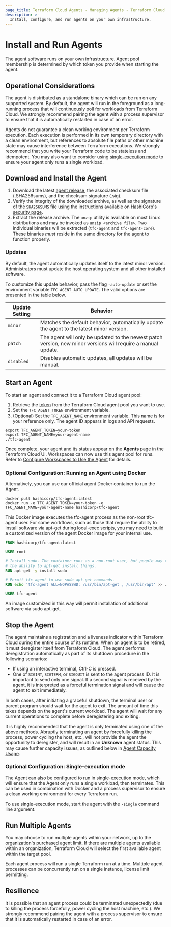 ```yaml
---
page_title: Terraform Cloud Agents - Managing Agents - Terraform Cloud and Terraform Enterprise
description: >-
  Install, configure, and run agents on your own infrastructure.
---
```


# Install and Run Agents

The agent software runs on your own infrastructure. Agent pool membership is determined by which token you provide when starting the agent.


## Operational Considerations

The agent is distributed as a standalone binary which can be run on any supported system. By default, the agent will run in the foreground as a long-running process that will continuously poll for workloads from Terraform Cloud. We strongly recommend pairing the agent with a process supervisor to ensure that it is automatically restarted in case of an error.

Agents do not guarantee a clean working environment per Terraform execution. Each execution is performed in its own temporary directory with a clean environment, but references to absolute file paths or other machine state may cause interference between Terraform executions. We strongly recommend that you write your Terraform code to be stateless and idempotent. You may also want to consider using [single-execution mode](#optional-configuration-single-execution-mode) to ensure your agent only runs a single workload.

## Download and Install the Agent

1. Download the latest [agent release](https://releases.hashicorp.com/tfc-agent/), the associated checksum file (.SHA256sums), and the checksum signature (.sig).
1. Verify the integrity of the downloaded archive, as well as the signature of the `SHA256SUMS` file using the instructions available on [HashiCorp's security page](https://www.hashicorp.com/security).
1. Extract the release archive. The `unzip` utility is available on most Linux distributions and may be invoked as `unzip <archive file>`. Two individual binaries will be extracted (`tfc-agent` and `tfc-agent-core`). These binaries _must_ reside in the same directory for the agent to function properly.

### Updates

By default, the agent automatically updates itself to the latest minor version. Administrators must update the host operating system and all other installed software.

To customize this update behavior, pass the flag `-auto-update` or set the environment variable `TFC_AGENT_AUTO_UPDATE`. The valid options are presented in the table below.

| Update Setting | Behavior                                                                                                     |
| -------------- | ------------------------------------------------------------------------------------------------------------ |
| `minor`        | Matches the default behavior, automatically update the agent to the latest minor version.                    |
| `patch`        | The agent will only be updated to the newest patch version, new minor versions will require a manual update. |
| `disabled`     | Disables automatic updates, all updates will be manual.

## Start an Agent

To start an agent and connect it to a Terraform Cloud agent pool:

1. Retrieve the [token](/cloud-docs/agents/agent-pools#create-an-agent-pool) from the Terraform Cloud agent pool you want to use.
1. Set the `TFC_AGENT_TOKEN` environment variable.
1. (Optional) Set the `TFC_AGENT_NAME` environment variable. This name is for your reference only. The agent ID appears in logs and API requests.

```
export TFC_AGENT_TOKEN=your-token
export TFC_AGENT_NAME=your-agent-name
./tfc-agent
```
Once complete, your agent and its status appear on the **Agents** page in the Terraform Cloud UI. Workspaces can now use this agent pool for runs. Refer to [Configure Workspaces to Use the Agent](/cloud-docs/agents/agent-pools#configure-workspaces-to-use-the-agent) for details.

### Optional Configuration: Running an Agent using Docker

Alternatively, you can use our official agent Docker container to run the Agent.

```
docker pull hashicorp/tfc-agent:latest
docker run -e TFC_AGENT_TOKEN=your-token -e
TFC_AGENT_NAME=your-agent-name hashicorp/tfc-agent
```

This Docker image executes the tfc-agent process as the non-root tfc-agent user. For some workflows, such as those that require the ability to install software via apt-get during local-exec scripts, you may need to build a customized version of the agent Docker image for your internal use.

```Dockerfile
FROM hashicorp/tfc-agent:latest

USER root

# Install sudo. The container runs as a non-root user, but people may rely on
# the ability to apt-get install things.
RUN apt-get -y install sudo

# Permit tfc-agent to use sudo apt-get commands.
RUN echo 'tfc-agent ALL=NOPASSWD: /usr/bin/apt-get , /usr/bin/apt' >> /etc/sudoers.d/50-tfc-agent

USER tfc-agent
```

An image customized in this way will permit installation of additional software via sudo apt-get.

## Stop the Agent

The agent maintains a registration and a liveness indicator within Terraform Cloud during the entire course of its runtime. When an agent is to be retired, it must deregister itself from Terraform Cloud. The agent performs deregistration automatically as part of its shutdown procedure in the following scenarios:

- If using an interactive terminal, Ctrl-C is pressed.
- One of `SIGINT`, `SIGTERM`, or `SIGQUIT` is sent to the agent process ID. It is important to send only one signal. If a second signal is received by the agent, it is interpreted as a forceful termination signal and will cause the agent to exit immediately.

In both cases, after initiating a graceful shutdown, the terminal user or parent program should wait for the agent to exit. The amount of time this takes depends on the agent's current workload. The agent will wait for any current operations to complete before deregistering and exiting.

It is highly recommended that the agent is only terminated using one of the above methods. Abruptly terminating an agent by forcefully killing the process, power cycling the host, etc., will not provide the agent the opportunity to deregister, and will result in an **Unknown** agent status. This may cause further capacity issues, as outlined below in [Agent Capacity Usage](#agent-capacity-usage).

### Optional Configuration: Single-execution mode

The Agent can also be configured to run in single-execution mode, which will ensure that the Agent only runs a single workload, then terminates. This can be used in combination with Docker and a process supervisor to ensure a clean working environment for every Terraform run.

To use single-execution mode, start the agent with the `-single` command line argument.

## Run Multiple Agents

You may choose to run multiple agents within your network, up to the organization's purchased agent limit. If there are multiple agents available within an organization, Terraform Cloud will select the first available agent within the target pool.

Each agent process will run a single Terraform run at a time. Multiple agent processes can be concurrently run on a single instance, license limit permitting.

## Resilience

It is possible that an agent process could be terminated unexpectedly (due to killing the process forcefully, power cycling the host machine, etc.). We strongly recommend pairing the agent with a process supervisor to ensure that it is automatically restarted in case of an error.
